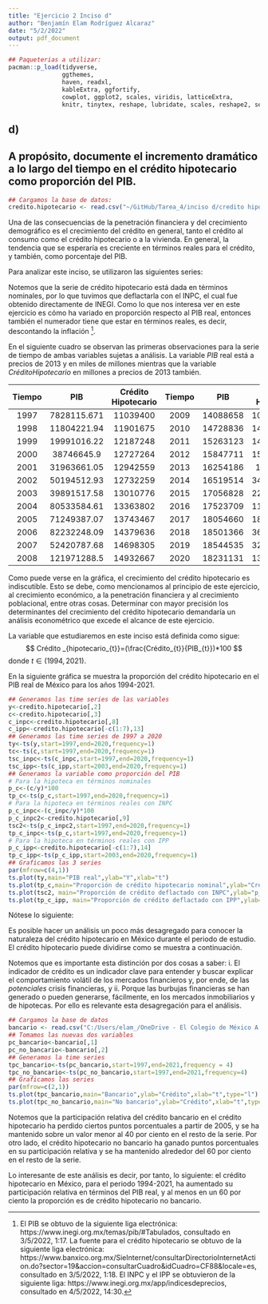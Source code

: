 ```yaml
---
title: "Ejercicio 2 Inciso d"
author: "Benjamín Elam Rodríguez Alcaraz"
date: "5/2/2022"
output: pdf_document
---
```


```r
## Paqueterias a utilizar:
pacman::p_load(tidyverse,
               ggthemes,
               haven, readxl,
               kableExtra, ggfortify,
               cowplot, ggplot2, scales, viridis, latticeExtra,
               knitr, tinytex, reshape, lubridate, scales, reshape2, seasonal, plm, latex2exp, tibble,zoo,TSstudio)
```

## d)
## A propósito, documente el incremento dramático a lo largo del tiempo en el crédito hipotecario como proporción del PIB. 
```r
## Cargamos la base de datos: 
credito.hipotecario <- read.csv("~/GitHub/Tarea_4/inciso d/credito hipotecario.csv")
```

Una de las consecuencias de la penetración financiera y del crecimiento demográfico es el crecimiento del crédito en general, tanto el crédito al consumo como el crédito hipotecario o a la vivienda. En general, la tendencia que se esperaría es creciente en términos reales para el crédito, y también, como porcentaje del PIB. 

Para analizar este inciso, se utilizaron las siguientes series: 
\begin{enumerate}
\item{} Serie desestacionalizada del PIB a precios 2013 trimestral
\item{} Serie de crédito hipotecario trimestral 
\end{enumerate}

Notemos que la serie de crédito hipotecario está dada en términos nominales, por lo que tuvimos que deflactarla con el INPC, el cual fue obtenido directamente de INEGI.  Como lo que nos interesa ver en este ejercicio es cómo ha variado en proporción respecto al PIB real, entonces también el numerador tiene que estar en términos reales, es decir, descontando la inflación [^1]. 

[^1]: El PIB se obtuvo de la siguiente liga electrónica: https://www.inegi.org.mx/temas/pib/#Tabulados, consultado en 3/5/2022, 1:17. La fuente para el crédito hipotecario se obtuvo de la siguiente liga electrónica: https://www.banxico.org.mx/SieInternet/consultarDirectorioInternetAction.do?sector=19&accion=consultarCuadro&idCuadro=CF88&locale=es, consultado en 3/5/2022, 1:18. El INPC y el IPP se obtuvieron de la siguiente liga: https://www.inegi.org.mx/app/indicesdeprecios, consultado en 4/5/2022, 14:30. 

En el siguiente cuadro se observan las primeras observaciones para la serie de tiempo de ambas variables sujetas a análisis. La variable $PIB$ real está a precios de 2013 y en miles de millones mientras que la variable $Crédito Hipotecario$ en millones a precios de 2013 también. 

\newpage

| **Tiempo**  	| **PIB** 	| **Crédito Hipotecario** 	| **Tiempo** 	| **PIB** 	| **Crédito Hipotecario** 	|
|:---:	|:---:	|:---:	|:---:	|:---:	|:---:	|
| 1997 	| 7828115.671 	| 11039400 	| 2009 	| 14088658 	| 107231158.1 	|
| 1998 	| 11804221.94 	| 11901675 	| 2010 	| 14728836 	| 145722409.3 	|
| 1999 	| 19991016.22 	| 12187248 	| 2011 	| 15263123 	| 142080201.8 	|
| 2000 	| 38746645.9 	| 12727264 	| 2012 	| 15847711 	| 153026710.1 	|
| 2001 	| 31963661.05 	| 12942559 	| 2013 	| 16254186 	| 155342040 	|
| 2002 	| 50194512.93 	| 12732259 	| 2014 	| 16519514 	| 343120604.2 	|
| 2003 	| 39891517.58 	| 13010776 	| 2015 	| 17056828 	| 224236103.7 	|
| 2004 	| 80533584.61 	| 13363802 	| 2016 	| 17523709 	| 115939655.2 	|
| 2005 	| 71249387.07 	| 13743467 	| 2017 	| 18054660 	| 187090777.7 	|
| 2006 	| 82232248.09 	| 14379636 	| 2018 	| 18501366 	| 367080297.2 	|
| 2007 	| 52420787.68 	| 14698305 	| 2019 	| 18544535 	| 324795954.1 	|
| 2008 	| 121971288.5 	| 14932667 	| 2020 	| 18231131 	| 138957286.2 	|

Como puede verse en la gráfica, el crecimiento del crédito hipotecario es indiscutible. Esto se debe, como mencionamos al principio de este ejercicio, al crecimiento económico, a la penetración financiera y al crecimiento poblacional, entre otras cosas. Determinar con mayor precisión los determinantes del crecimiento del crédito hipotecario demandaría un análisis econométrico que excede el alcance de este ejercicio. 

\newpage

La variable que estudiaremos en este inciso está definida como sigue: 
$$
Crédito _{hipotecario_{t}}=(\frac{Crédito_{t}}{PIB_{t}})*100
$$
donde $t\in(1994,2021)$. 

En la siguiente gráfica se muestra la proporción del crédito hipotecario en el PIB real de México para los años 1994-2021. 

```r
## Generamos las time series de las variables
y<-credito.hipotecario[,2]
c<-credito.hipotecario[,3]
c_inpc<-credito.hipotecario[,8]
c_ipp<-credito.hipotecario[-c(1:7),13]
## Generamos las time series de 1997 a 2020
ty<-ts(y,start=1997,end=2020,frequency=1)
tc<-ts(c,start=1997,end=2020,frequency=1)
tsc_inpc<-ts(c_inpc,start=1997,end=2020,frequency=1)
tsc_ipp<-ts(c_ipp,start=2003,end=2020,frequency=1)
## Generamos la variable como proporción del PIB
# Para la hipoteca en términos nominales
p_c<-(c/y)*100
tp_c<-ts(p_c,start=1997,end=2020,frequency=1)
# Para la hipoteca en términos reales con INPC
p_c_inpc<-(c_inpc/y)*100
p_c_inpc2<-credito.hipotecario[,9]
tsc2<-ts(p_c_inpc2,start=1997,end=2020,frequency=1)
tp_c_inpc<-ts(p_c,start=1997,end=2020,frequency=1)
# Para la hipoteca en términos reales con IPP
p_c_ipp<-credito.hipotecario[-c(1:7),14]
tp_c_ipp<-ts(p_c_ipp,start=2003,end=2020,frequency=1)
## Graficamos las 3 series
par(mfrow=c(4,1))
ts.plot(ty,main="PIB real",ylab="Y",xlab="t")
ts.plot(tp_c,main="Proporción de crédito hipotecario nominal",ylab="Crédito",xlab="t")
ts.plot(tsc2, main="Proporción de crédito deflactado con INPC",ylab="p_c",xlab="t")
ts.plot(tp_c_ipp, main="Proporción de crédito deflactado con IPP",ylab="p_c",xlab="t")

```

Nótese lo siguiente: 
\begin{enumerate}
\item{} En la gráfica 1: la tendencia del PIB real a precios de 2013 es claramente creciente, con fluctuaciones poco variables y solamente con una caída que se sostiene por más de 4 trimestres en el año 2019-2020 en parte por el efecto de la Presidencia de Andrés Manuel López Obrador y por la crisis asociada a la pandemia por COVID-19. 
\item{} En la gráfica 2: la tendencia del crédito hipotecario es también creciente. Recordemos que esta tendencia del crédito hipotecario tiene el efecto de la inflación por lo que es importante las gráficas 3 y 4. 
\item{} En la gráfica 3: la tendencia del crédito hipotecario real como proporción del PIB real es también creciente. De hecho, notemos que tiene un papel fundamentalmente procíclico y que el crecimiento de la participación sobre el PIB real del crédito hipotecario durante la coyuntura de los años 2019-2021 se debe a la caída en términos reales del PIB real. Notemos que el crédito hipotecario durante esa coyuntura no disminuyó y tal vez, incluso, aumentó. Notemos que esta proporción está dada por el cociente entre el PIB real a precios 2013 y el crédito hipotecario a precios 2013, deflactado con el INPC. 
\item{} En la gráfica 4: la tendencia del crédito hipotecario real como proporción del PIB real es creciente. Nótese que los valores fluctúan entre el 0.3 y el 0.12, por lo que el hecho de elegir cualesquiera de los dos deflactores, en este último caso el IPP, no es de mayor relevancia dado que la clara tendencia creciente del crédito hipotecario como proporción del PIB es evidente. 
\end{enumerate}

Es posible hacer un análisis un poco más desagregado para conocer la naturaleza del crédito hipotecario en México durante el periodo de estudio. El crédito hipotecario puede dividirse como se muestra a continuación. 

\begin{enumerate}
\item{} Crédito hipotecario bancario: Contabiliza el crédito a la vivienda otorgado por la banca comercial dentro del país. 
\item{} Crédito hipotecario no bancario: Contabiliza el crédito a la vivienda otorgado por instituciones no financieras o bancarias dentro del país. 
\end{enumerate}

Notemos que es importante esta distinción por dos cosas a saber: i. El indicador de crédito es un indicador clave para entender y buscar explicar el comportamiento volátil de los mercados financieros y, por ende, de las *potenciales* crisis financieras, y ii. Porque las burbujas financieras se han generado o pueden generarse, fácilmente, en los mercados inmobiliarios y de hipotecas. Por ello es relevante esta desagregación para el análisis. 
```r
## Cargamos la base de datos
bancario <- read.csv("C:/Users/elam_/OneDrive - El Colegio de México A.C/Maestría en Economía - 2021-2023/Maestría en Economía - Colmex/Segundo Semestre Maestría/Macroeconomía/Tareas/Tarea 4/bancario y no bancario.csv")
## Tomamos las nuevas dos variables
pc_bancario<-bancario[,1]
pc_no_bancario<-bancario[,2]
## Generamos la time series
tpc_bancario<-ts(pc_bancario,start=1997,end=2021,frequency = 4)
tpc_no_bancario<-ts(pc_no_bancario,start=1997,end=2021,frequency=4)
## Graficamos las series
par(mfrow=c(2,1))
ts.plot(tpc_bancario,main="Bancario",ylab="Crédito",xlab="t",type="l")
ts.plot(tpc_no_bancario,main="No bancario",ylab="Crédito",xlab="t",type="l")

```
Notemos que la participación relativa del crédito bancario en el crédito hipotecario ha perdido ciertos puntos porcentuales a partir de 2005, y se ha mantenido sobre un valor menor al 40 por ciento en el resto de la serie. Por otro lado, el crédito hipotecario no bancario ha ganado puntos porcentuales en su participación relativa y se ha mantenido alrededor del 60 por ciento en el resto de la serie. 

Lo interesante de este análisis es decir, por tanto, lo siguiente: el crédito hipotecario en México, para el periodo 1994-2021, ha aumentado su participación relativa en términos del PIB real, y al menos en un 60 por ciento la proporción es de crédito hipotecario no bancario. 